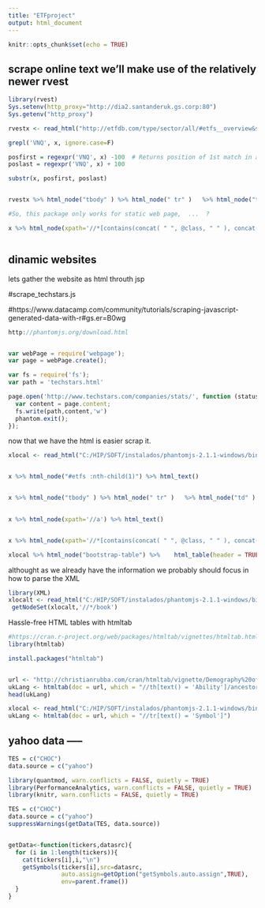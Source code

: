 ```yaml
---
title: "ETFproject"
output: html_document
---
```


```r
knitr::opts_chunk$set(echo = TRUE)
```

## scrape online text we'll make use of the relatively newer rvest

```r
library(rvest)
Sys.setenv(http_proxy="http://dia2.santanderuk.gs.corp:80")
Sys.getenv("http_proxy")

rvestx <- read_html("http://etfdb.com/type/sector/all/#etfs__overview&sort_name=assets_under_management&sort_order=desc&page=1")

grepl('VNQ', x, ignore.case=F)

posfirst = regexpr('VNQ', x) -100  # Returns position of 1st match in a string
poslast = regexpr('VNQ', x) + 100

substr(x, posfirst, poslast)


rvestx %>% html_node("tbody" ) %>% html_node(" tr" )   %>% html_node("td" )  %>% html_node("a" )    %>% html_text() 

#So, this package only works for static web page,  ...  ?

x %>% html_node(xpath='//*[contains(concat( " ", @class, " " ), concat( " ", "caps", " " ))]') %>% html_text()



```

## dinamic websites

lets gather the website as html throuth jsp 

#scrape_techstars.js

#https://www.datacamp.com/community/tutorials/scraping-javascript-generated-data-with-r#gs.er=B0wg

```js


http://phantomjs.org/download.html


var webPage = require('webpage');
var page = webPage.create();

var fs = require('fs');
var path = 'techstars.html'

page.open('http://www.techstars.com/companies/stats/', function (status) {
  var content = page.content;
  fs.write(path,content,'w')
  phantom.exit();
});

```


now that we have the html is easier scrap it. 


```r
xlocal <- read_html("C:/HIP/SOFT/instalados/phantomjs-2.1.1-windows/bin/etf.html")


x %>% html_node("#etfs :nth-child(1)") %>% html_text()


x %>% html_node("tbody" ) %>% html_node(" tr" )   %>% html_node("td" )  %>% html_node("a" )    %>% html_text() 

 
x %>% html_node(xpath='//a') %>% html_text()


x %>% html_node(xpath='//*[contains(concat( " ", @class, " " ), concat( " ", "caps", " " ))]') %>% html_text()

xlocal %>% html_node("bootstrap-table") %>%    html_table(header = TRUE)


```

althought as we already have the information we probably should focus in how to parse the XML

```r
library(XML)
xlocalt <- read_html("C:/HIP/SOFT/instalados/phantomjs-2.1.1-windows/bin/etf.html")
 getNodeSet(xlocalt,'//*/book')


```


Hassle-free HTML tables with htmltab

```r
#https://cran.r-project.org/web/packages/htmltab/vignettes/htmltab.html
library(htmltab)

install.packages("htmltab")


url <- "http://christianrubba.com/cran/htmltab/vignette/Demography%20of%20the%20United%20Kingdom%20-%20Wikipedia.html"
ukLang <- htmltab(doc = url, which = "//th[text() = 'Ability']/ancestor::table")
head(ukLang)

xlocal <- read_html("C:/HIP/SOFT/instalados/phantomjs-2.1.1-windows/bin/etf.html")
ukLang <- htmltab(doc = url, which = "//tr[text() = 'Symbol']")
```




## yahoo data -----
```r
TES = c("CHOC")
data.source = c("yahoo")

library(quantmod, warn.conflicts = FALSE, quietly = TRUE)
library(PerformanceAnalytics, warn.conflicts = FALSE, quietly = TRUE)
library(knitr, warn.conflicts = FALSE, quietly = TRUE)

TES = c("CHOC")
data.source = c("yahoo")
suppressWarnings(getData(TES, data.source))


getData<-function(tickers,datasrc){
  for (i in 1:length(tickers)){
    cat(tickers[i],i,"\n")
    getSymbols(tickers[i],src=datasrc,
               auto.assign=getOption("getSymbols.auto.assign",TRUE),
               env=parent.frame())
  }
}

```



